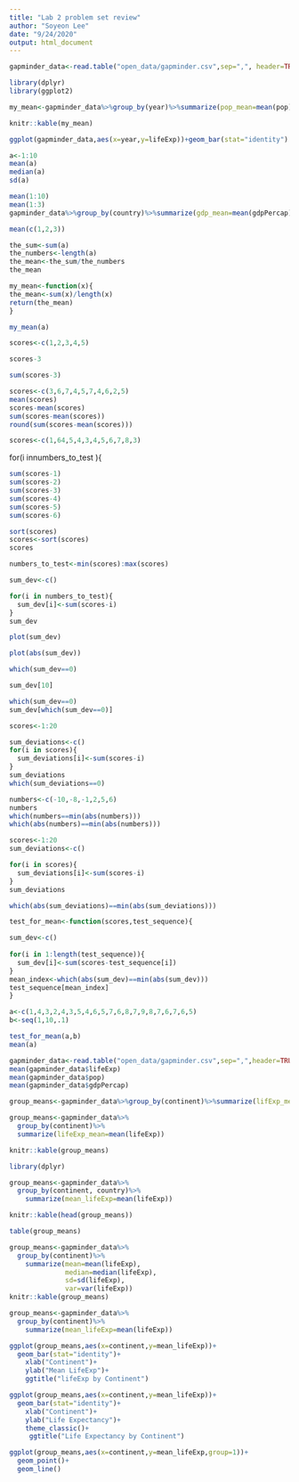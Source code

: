 ```yaml
---
title: "Lab 2 problem set review"
author: "Soyeon Lee"
date: "9/24/2020"
output: html_document
---
```



```r
gapminder_data<-read.table("open_data/gapminder.csv",sep=",", header=TRUE)
```

```r
library(dplyr)
library(ggplot2)
```
```r
my_mean<-gapminder_data%>%group_by(year)%>%summarize(pop_mean=mean(pop))
```
```r
knitr::kable(my_mean)
```
```r
ggplot(gapminder_data,aes(x=year,y=lifeExp))+geom_bar(stat="identity")
```
```r
a<-1:10
mean(a)
median(a)
sd(a)
```
```r
mean(1:10)
mean(1:3)
gapminder_data%>%group_by(country)%>%summarize(gdp_mean=mean(gdpPercap))
```
```r
mean(c(1,2,3))
```
```r
the_sum<-sum(a)
the_numbers<-length(a)
the_mean<-the_sum/the_numbers
the_mean

```
```r
my_mean<-function(x){
the_mean<-sum(x)/length(x)  
return(the_mean)
}
```

```r
my_mean(a)
```
```r
scores<-c(1,2,3,4,5)

scores-3
```
```r
sum(scores-3)
```
```r
scores<-c(3,6,7,4,5,7,4,6,2,5)
mean(scores)
scores-mean(scores)
sum(scores-mean(scores))
round(sum(scores-mean(scores)))
```
```r
scores<-c(1,64,5,4,3,4,5,6,7,8,3)
```

for(i innumbers_to_test ){
```r
sum(scores-1)
sum(scores-2)
sum(scores-3)
sum(scores-4)
sum(scores-5)
sum(scores-6)
```
```r
sort(scores)
scores<-sort(scores)
scores

numbers_to_test<-min(scores):max(scores)

sum_dev<-c()

for(i in numbers_to_test){
  sum_dev[i]<-sum(scores-i)
}
sum_dev
```
```r
plot(sum_dev)
```
```r
plot(abs(sum_dev))
```
```r
which(sum_dev==0)
```
```r
sum_dev[10]
```
```r
which(sum_dev==0)
sum_dev[which(sum_dev==0)]
```
```r
scores<-1:20

sum_deviations<-c()
for(i in scores){
  sum_deviations[i]<-sum(scores-i)
}
sum_deviations
which(sum_deviations==0)
```
```r
numbers<-c(-10,-8,-1,2,5,6)
numbers
which(numbers==min(abs(numbers)))
which(abs(numbers)==min(abs(numbers)))
```
```r
scores<-1:20
sum_deviations<-c()

for(i in scores){
  sum_deviations[i]<-sum(scores-i)
}
sum_deviations
```
```r
which(abs(sum_deviations)==min(abs(sum_deviations)))
```

```r
test_for_mean<-function(scores,test_sequence){

sum_dev<-c()
  
for(i in 1:length(test_sequence)){
  sum_dev[i]<-sum(scores-test_sequence[i])
} 
mean_index<-which(abs(sum_dev)==min(abs(sum_dev)))
test_sequence[mean_index]
}

a<-c(1,4,3,2,4,3,5,4,6,5,7,6,8,7,9,8,7,6,7,6,5)
b<-seq(1,10,.1)

test_for_mean(a,b)
mean(a)
```
```r
gapminder_data<-read.table("open_data/gapminder.csv",sep=",",header=TRUE)
mean(gapminder_data$lifeExp)
mean(gapminder_data$pop)
mean(gapminder_data$gdpPercap)
```
```r
group_means<-gapminder_data%>%group_by(continent)%>%summarize(lifExp_mean=mean(lifeExp))
```
```r
group_means<-gapminder_data%>%
  group_by(continent)%>%
  summarize(lifeExp_mean=mean(lifeExp))

knitr::kable(group_means)
```
```r
library(dplyr)

group_means<-gapminder_data%>%
  group_by(continent, country)%>%
    summarize(mean_lifeExp=mean(lifeExp))

knitr::kable(head(group_means))
```
```r
table(group_means)
```
```r
group_means<-gapminder_data%>%
  group_by(continent)%>%
    summarize(mean=mean(lifeExp),
              median=median(lifeExp),
              sd=sd(lifeExp),
              var=var(lifeExp))
knitr::kable(group_means)
```
```r
group_means<-gapminder_data%>%
  group_by(continent)%>%
    summarize(mean_lifeExp=mean(lifeExp))

ggplot(group_means,aes(x=continent,y=mean_lifeExp))+
  geom_bar(stat="identity")+
    xlab("Continent")+
    ylab("Mean LifeExp")+
    ggtitle("lifeExp by Continent")
```
```r
ggplot(group_means,aes(x=continent,y=mean_lifeExp))+
  geom_bar(stat="identity")+
    xlab("Continent")+
    ylab("Life Expectancy")+
    theme_classic()+
     ggtitle("Life Expectancy by Continent")
```
```r
ggplot(group_means,aes(x=continent,y=mean_lifeExp,group=1))+
  geom_point()+
  geom_line()
```


